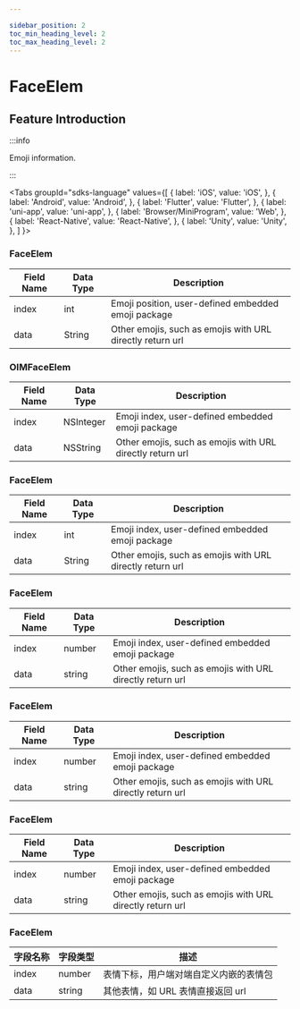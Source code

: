```yaml
---

sidebar_position: 2
toc_min_heading_level: 2
toc_max_heading_level: 2
---
```


# FaceElem

## Feature Introduction

:::info

Emoji information.

:::

<Tabs
groupId="sdks-language"
values={[
{ label: 'iOS', value: 'iOS', },
{ label: 'Android', value: 'Android', },
{ label: 'Flutter', value: 'Flutter', },
{ label: 'uni-app', value: 'uni-app', },
{ label: 'Browser/MiniProgram', value: 'Web', },
{ label: 'React-Native', value: 'React-Native', },
{ label: 'Unity', value: 'Unity', },
]
}>

<TabItem value="Flutter">

### FaceElem

| Field Name | Data Type | Description                                          |
| ---------- | --------- | ---------------------------------------------------- |
| index      | int       | Emoji position, user-defined embedded emoji package  |
| data       | String    | Other emojis, such as emojis with URL directly return url |

</TabItem>

<TabItem value="iOS">

### OIMFaceElem

| Field Name | Data Type  | Description                                          |
| ---------- | ---------- | ---------------------------------------------------- |
| index      | NSInteger  | Emoji index, user-defined embedded emoji package    |
| data       | NSString   | Other emojis, such as emojis with URL directly return url |

</TabItem>

<TabItem value="Android">

### FaceElem

| Field Name | Data Type | Description                                          |
| ---------- | --------- | ---------------------------------------------------- |
| index      | int       | Emoji index, user-defined embedded emoji package    |
| data       | String    | Other emojis, such as emojis with URL directly return url |

</TabItem>

<TabItem value="Web">

### FaceElem

| Field Name | Data Type | Description                                          |
| ---------- | --------- | ---------------------------------------------------- |
| index      | number    | Emoji index, user-defined embedded emoji package    |
| data       | string    | Other emojis, such as emojis with URL directly return url |

</TabItem>

<TabItem value="uni-app">

### FaceElem

| Field Name | Data Type | Description                                          |
| ---------- | --------- | ---------------------------------------------------- |
| index      | number    | Emoji index, user-defined embedded emoji package    |
| data       | string    | Other emojis, such as emojis with URL directly return url |

</TabItem>

<TabItem value="React-Native">

### FaceElem

| Field Name | Data Type | Description                                          |
| ---------- | --------- | ---------------------------------------------------- |
| index      | number    | Emoji index, user-defined embedded emoji package    |
| data       | string    | Other emojis, such as emojis with URL directly return url |

</TabItem>

<TabItem value="Unity">

### FaceElem

| 字段名称 | 字段类型 | 描述                                   |
| -------- | -------- | -------------------------------------- |
| index    | number   | 表情下标，用户端对端自定义内嵌的表情包 |
| data     | string   | 其他表情，如 URL 表情直接返回 url      |

</TabItem>

</Tabs>